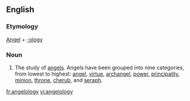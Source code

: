 ==English==
===Etymology===
[[Angel]] + [[-ology]]
===Noun===
{{en-noun|-}}
#The study of [[angel]]s.  Angels have been grouped into nine categories, from lowest to highest: [[angel]], [[virtue]], [[archangel]], [[power]], [[principality]], [[minion]], [[throne]], [[cherub]], and [[seraph]].

[[fr:angelology]]
[[vi:angelology]]